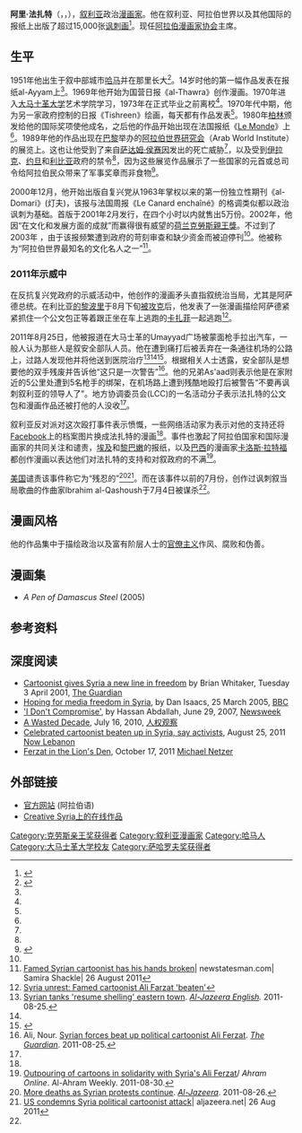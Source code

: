{{Infobox artist
| bgcolour      = #6495ED
| name          = Ali Farzat<br>علي فرزات
| image         = Ali Ferzat.jpg
| imagesize     = 
| alt           = 
| caption       = 美国艺术家Michael Netzer创作的阿里·法扎特的形象
| birth_name    = 
| birth_date    = {{birth date and age|1951|6|22}}
| birth_place   = [[哈马|哈马]]
| death_date    = 
| death_place   = 
| nationality   = [[叙利亚|叙利亚]]
| field         = 政治性漫画
| training      = [[大马士革大学|大马士革大学]]
| movement      = 
| works         = 
| patrons       = 
| influenced by = 
| influenced    = 
| awards        = [[克劳斯亲王奖|克劳斯亲王奖]]（2002）<br>[[萨哈罗夫奖|萨哈罗夫奖]]（2011，与其他四人分享）
| elected       =
| website       = [http://www.ali-ferzat.com/ www.ali-ferzat.com]
}}
'''阿里·法扎特'''（{{lang-en|'''Ali Farzat'''}}，{{lang-ar|'''علي فرزات'''}}，{{bd|1951年|6月22日}}），[[叙利亚|叙利亚]]政治[[漫画家|漫画家]]。他在叙利亚、阿拉伯世界以及其他国际的报纸上出版了超过15,000张[[讽刺画|讽刺画]]<ref name="Moubayed">{{cite book
  | last = Moubayed
  | first =Sami M.
  | authorlink = Sami Moubayed
  | title = Steel & Silk: Men & Women Who Shaped Syria 1900-2000
  | url = https://archive.org/details/steelsilkmenwome0000moub
  | publisher = Cune Press
  | isbn = 1885942419
  | pages = [https://archive.org/details/steelsilkmenwome0000moub/page/532 532]–534
  | year = 2006}}</ref>。现任[[阿拉伯漫画家协会|阿拉伯漫画家协会]]主席。

==生平==
1951年他出生于叙中部城市[[哈马|哈马]]并在那里长大<ref name="Cune">{{Cite web
 |title       = Ali Farzat
 |publisher   = Cune Press
 |url         = http://www.cunepress.com/E2003/farzat/timeline.htm
 |accessdate  = Feb 11, 2011
 |deadurl     = yes
 |archiveurl  = https://web.archive.org/web/20101021084715/http://www.cunepress.com/E2003/farzat/timeline.htm
 |archivedate = 2010-10-21
}}</ref>。14岁时他的第一幅作品发表在报纸al-Ayyam上<ref name="Moubayed"/>。1969年他开始为国营日报《al-Thawra》创作漫画。1970年进入[[大马士革大学|大马士革大学]]艺术学院学习，1973年在正式毕业之前离校<ref name="Cune"/>。1970年代中期，他为另一家政府控制的日报《Tishreen》绘画，每天都有作品发表<ref name="Moubayed"/>。1980年[[柏林|柏林]]颁发给他的国际奖项使他成名，之后他的作品开始出现在法国报纸《[[世界報_(法國)|Le Monde]]》上<ref name="Cune"/>。1989年他的作品出现在[[巴黎|巴黎]]举办的[[阿拉伯世界研究会|阿拉伯世界研究会]]（Arab World Institute）的展览上。这也让他受到了来自[[萨达姆·侯赛因|萨达姆·侯赛因]]发出的死亡威胁<ref name="Moubayed"/>，以及受到[[伊拉克|伊拉克]]、[[约旦|约旦]]和[[利比亚|利比亚]]政府的禁令<ref name="Cune"/>，因为这些展览作品展示了一些国家的元首或总司令给阿拉伯民众带来了军事奖章而非食物<ref>{{Cite web
  | title = رسوم محظورة عربيا في معرض الفنان علي فرزات
  | publisher =[[Al-Jazeera|Al-Jazeera]]
  |first=Nagham
  |last=Nasser
  | url = http://aljazeera.net/news/archive/archive?ArchiveId=1087151
  | date = Mar 28, 2008
  | accessdate = Feb 11, 2011}}</ref>。

2000年12月，他开始出版自复兴党从1963年掌权以来的第一份独立性期刊《al-Domari》(灯夫)，该报与法国周报《Le Canard enchaîné》的格调类似都以政治讽刺为基础。首版于2001年2月发行，在四个小时以内就售出5万份。2002年，他因“在文化和发展方面的成就”而赢得很有威望的[[荷兰|荷兰]][[克勞斯親王獎|克勞斯親王獎]]。不过到了2003年 ，由于该报频繁遭到政府的苛刻审查和缺少资金而被迫停刊<ref name="Moubayed"/>。他被称为“阿拉伯世界最知名的文化名人之一”<ref name=shackle>[http://www.newstatesman.com/blogs/the-staggers/2011/08/ferzat-cartoonist-forces Famed Syrian cartoonist has his hands broken]| newstatesman.com| Samira Shackle| 26 August 2011</ref>。

===2011年示威中===
在反抗复兴党政府的示威活动中，他创作的漫画矛头直指叙统治当局，尤其是阿萨德总统。在利比亚[[的黎波里|的黎波里]]于8月下旬[[的黎波里之战|被攻克]]后，他发表了一张漫画描绘阿萨德紧紧抓住一个公文包正等着跟正坐在车上逃跑的[[卡扎菲|卡扎菲]]一起逃跑<ref name="BBC">[http://www.bbc.co.uk/news/world-middle-east-14665113 Syria unrest: Famed cartoonist Ali Farzat 'beaten']</ref>。

2011年8月25日，他被报道在大马士革的Umayyad广场被蒙面枪手拉出汽车，一般人认为那些人是叙安全部队人员。他在遭到痛打后被丢弃在一条通往机场的公路上，过路人发现他并将他送到医院治疗<ref name="AlJazeera">[http://english.aljazeera.net/news/middleeast/2011/08/201182582619939913.html Syrian tanks 'resume shelling' eastern town]. ''[[Al-Jazeera_English|Al-Jazeera English]].'' 2011-08-25.</ref><ref name="BBC"/><ref>{{cite web|url=http://freedomhouse.org/template.cfm?page=581&alert=107|2=|title=Freedom Alert: Syrian Cartoonist Ali Ferzat Attacked|date=August 2011}}{{dead link|date=十一月 2017 |bot=InternetArchiveBot }}</ref>。根据相关人士透露，安全部队是想要他的双手残废并告诉他“这只是一次警告”<ref name="GuardianNour">Ali, Nour. [http://www.guardian.co.uk/world/2011/aug/25/syria-cartoonist-ali-ferzat-beaten Syrian forces beat up political cartoonist Ali Ferzat]. ''[[The_Guardian|The Guardian]]''. 2011-08-25.</ref>。他的兄弟As'aad则表示他是在家附近的5公里处遭到5名枪手的绑架，在机场路上遭到残酷地殴打后被警告“不要再讽刺叙利亚的领导人了”。地方协调委员会(LCC)的一名活动分子表示法扎特的公文包和漫画作品还被打他的人没收<ref name="AlJazeera"/>。

叙利亚反对派对这次殴打事件表示愤慨，一些网络活动家为表示对他的支持还将[[Facebook|Facebook]]上的档案图片换成法扎特的漫画<ref name="GuardianNour"/>。事件也激起了阿拉伯国家和国际漫画家的共同关注和谴责，[[埃及|埃及]]和[[黎巴嫩|黎巴嫩]]的报纸，以及[[巴西|巴西]]的漫画家[[卡洛斯·拉特福|卡洛斯·拉特福]]都创作漫画以表达他们对法扎特的支持和对叙政府的不满<ref>[http://english.ahram.org.eg/~/NewsContent/5/25/20055/Arts--Culture/Visual-Art/Outpouring-of-cartoons-in-solidarity-with-Syrias-A.aspx Outpouring of cartoons in solidarity with Syria's Ali Ferzat]/ ''Ahram Online''. Al-Ahram Weekly. 2011-08-30.</ref>。

[[美国|美国]]谴责该事件称它为“残忍的”<ref name="AlJazeera2">[http://english.aljazeera.net/news/middleeast/2011/08/2011826125132297919.html More deaths as Syrian protests continue]. ''[[Al-Jazeera|Al-Jazeera]]''. 2011-08-26.</ref><ref>[http://english.aljazeera.net/news/middleeast/2011/08/2011826592119218.html US condemns Syria political cartoonist attack]| aljazeera.net| 26 Aug 2011 </ref>。而在该事件以前的7月份，创作过讽刺叙当局歌曲的作曲家Ibrahim al-Qashoush于7月4日被谋杀<ref name=shackle/>。

== 漫画风格 ==
他的作品集中于描绘政治以及富有阶层人士的[[官僚主义|官僚主义]]作风、腐败和伪善。

==漫画集==
* ''A Pen of Damascus Steel'' (2005)

==参考资料==
{{Reflist}}

==深度阅读==
*[http://www.guardian.co.uk/world/2001/apr/03/brianwhitaker Cartoonist gives Syria a new line in freedom] by Brian Whitaker, Tuesday 3 April 2001,  [[The_Guardian|The Guardian]]
*[http://news.bbc.co.uk/2/hi/middle_east/4381739.stm Hoping for media freedom in Syria], by Dan Isaacs, 25 March 2005,  [[BBC|BBC]]
*[http://www.newsweek.com/2007/06/28/i-don-t-compromise.html 'I Don't Compromise'], by Hassan Abdallah, June 29, 2007, [[Newsweek|Newsweek]]
*[http://www.hrw.org/en/node/91580/section/4 A Wasted Decade], July 16, 2010, [[人权观察|人权观察]]
*[http://www.nowlebanon.com/NewsArticleDetails.aspx?ID=305016 Celebrated cartoonist beaten up in Syria, say activists]{{Dead link|date=2018年7月 |bot=InternetArchiveBot |fix-attempted=yes }}, August 25, 2011 [[Now_Lebanon|Now Lebanon]]
*[https://web.archive.org/web/20111220113601/http://michaelnetzer.com/mnop/?p=3968 Ferzat in the Lion's Den], October 17, 2011 [[Michael_Netzer|Michael Netzer]]

==外部链接==
* [http://www.ali-ferzat.com/ 官方网站] (阿拉伯语)
* [http://creativesyria.com/farzat.htm Creative Syria上的在线作品]

{{薩哈羅夫獎獲得者}}
{{DEFAULTSORT:Farzat, Ali}}
[[Category:克劳斯亲王奖获得者|Category:克劳斯亲王奖获得者]]
[[Category:叙利亚漫画家|Category:叙利亚漫画家]]
[[Category:哈马人|Category:哈马人]]
[[Category:大马士革大学校友|Category:大马士革大学校友]]
[[Category:萨哈罗夫奖获得者|Category:萨哈罗夫奖获得者]]